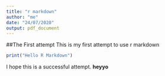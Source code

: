 ```yaml
---
title: "r markdown"
author: "me"
date: "24/07/2020"
output: pdf_document
---
```


##The First attempt
This is my first attempt to use r markdown
```r
print("Hello R Markdown")
```
I hope this is a successful attempt.
**heyyo**
